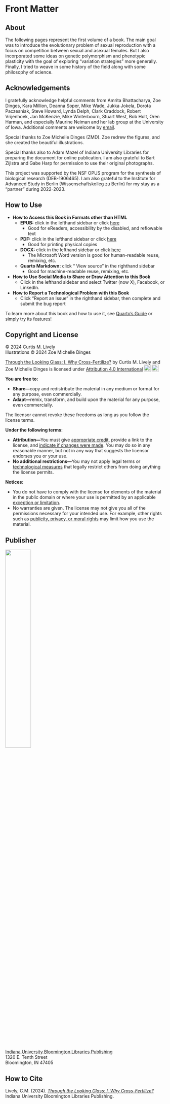 # Front Matter {.unnumbered}

::: {.content-visible when-format="pdf"}

## About

The following pages represent the first volume of a book. The main goal was to introduce the evolutionary problem of sexual reproduction with a focus on competition between sexual and asexual females. But I also incorporated some ideas on genetic polymorphism and phenotypic plasticity with the goal of exploring "variation strategies" more generally. Finally, I tried to weave in some history of the field along with some philosophy of science. 

:::

## Acknowledgements

I gratefully acknowledge helpful comments from Amrita Bhattacharya, Zoe Dinges, Kara Million, Deanna Soper, Mike Wade, Jukka Jokela, Dorota Paczesniak, Steve Howard, Lynda Delph, Clark Craddock, Robert Vrijenhoek, Jan McKenzie, Mike Winterbourn, Stuart West, Bob Holt, Oren Harman, and especially Maurine Neiman and her lab group at the University of Iowa. Additional comments are welcome by [email](mailto:clively@indiana.edu). 

Special thanks to Zoe Michelle Dinges (ZMD). Zoe redrew the figures, and she created the beautiful illustrations. 

Special thanks also to Adam Mazel of Indiana University Libraries for preparing the document for online publication. I am also grateful to Bart Zijlstra and Gabe Harp for permission to use their original photographs.

This project was supported by the NSF OPUS program for the synthesis of biological research (DEB-1906465). I am also grateful to the Institute for Advanced Study in Berlin (Wissenschaftskolleg zu Berlin) for my stay as a "partner" during 2022-2023. 

::: {.content-visible when-format="html"}

## How to Use

- **How to Access this Book in Formats other than HTML**
    - **EPUB:** click <i class="bi bi-download"></i> in the lefthand sidebar or click [here](https://iulibscholcomm.github.io/through-the-looking-glass/Through-the-Looking-Glass--I.-Why-Cross-Fertilize-.epub)
        - Good for eReaders, accessibility by the disabled, and reflowable text
    - **PDF:** click <i class="bi bi-download"></i> in the lefthand sidebar or click [here](https://iulibscholcomm.github.io/through-the-looking-glass/Through-the-Looking-Glass--I.-Why-Cross-Fertilize-.pdf)
        - Good for printing physical copies
    - **DOCX:** click <i class="bi bi-download"></i> in the lefthand sidebar or click [here](https://iulibscholcomm.github.io/through-the-looking-glass/Through-the-Looking-Glass--I.-Why-Cross-Fertilize-.docx)
        - The Microsoft Word version is good for human-readable reuse, remixing, etc.
    - **Quarto Markdown:** click "<i class="bi bi-github"></i> View source" in the righthand sidebar
        - Good for machine-readable reuse, remixing, etc.
- **How to Use Social Media to Share or Draw Attention to this Book**
    - Click <i class="bi bi-share"></i> in the lefthand sidebar and select Twitter (now X), Facebook, or LinkedIn.
- **How to Report a Technological Problem with this Book**
    - Click "Report an Issue" in the righthand sidebar, then complete and submit the bug report

To learn more about this book and how to use it, see [Quarto's Guide](https://quarto.org/docs/guide/) or simply try its features! 

:::

## Copyright and License

&copy; 2024 Curtis M. Lively\
Illustrations &copy; 2024 Zoe Michelle Dinges

<p xmlns:cc="http://creativecommons.org/ns#" xmlns:dct="http://purl.org/dc/terms/"><a property="dct:title" rel="cc:attributionURL" href="https://iulibscholcomm.github.io/through-the-looking-glass/">Through the Looking Glass: I. Why Cross-Fertilize?</a> by <span property="cc:attributionName">Curtis M. Lively and Zoe Michelle Dinges</span> is licensed under <a href="http://creativecommons.org/licenses/by/4.0/?ref=chooser-v1" target="_blank" rel="license noopener noreferrer" style="display:inline-block;">Attribution 4.0 International<img style="height:22px!important;margin-left:3px;vertical-align:text-bottom;" src="https://mirrors.creativecommons.org/presskit/icons/cc.png?ref=chooser-v1"><img style="height:22px!important;margin-left:3px;vertical-align:text-bottom;" src="https://mirrors.creativecommons.org/presskit/icons/by.png?ref=chooser-v1"></a></p>

**You are free to:**

- **Share—**copy and redistribute the material in any medium or format for any purpose, even commercially.  
- **Adapt—**remix, transform, and build upon the material for any purpose, even commercially.  

The licensor cannot revoke these freedoms as long as you follow the license terms.  

**Under the following terms:**

- **Attribution—**You must give [appropriate credit](https://creativecommons.org/licenses/by/4.0/#ref-appropriate-credit), provide a link to the license, and [indicate if changes were made](https://creativecommons.org/licenses/by/4.0/#ref-indicate-changes). You may do so in any reasonable manner, but not in any way that suggests the licensor endorses you or your use.  
- **No additional restrictions—**You may not apply legal terms or [technological measures](https://creativecommons.org/licenses/by/4.0/#ref-technological-measures) that legally restrict others from doing anything the license permits.  

**Notices:**

- You do not have to comply with the license for elements of the material in the public domain or where your use is permitted by an applicable [exception or limitation](https://creativecommons.org/licenses/by/4.0/#ref-exception-or-limitation).  
- No warranties are given. The license may not give you all of the permissions necessary for your intended use. For example, other rights such as [publicity, privacy, or moral rights](https://creativecommons.org/licenses/by/4.0/#ref-publicity-privacy-or-moral-rights) may limit how you use the material.

## Publisher

![](images/iublpub_logo.png){alt-text="Logo of Indiana University Bloomington Libraries Publishing" width="40%"}

[Indiana University Bloomington Libraries Publishing](https://libraries.indiana.edu/scholarly-communication)\
1320 E. Tenth Street\
Bloomington, IN 47405

## How to Cite

Lively, C.M. (2024). [*Through the Looking Glass: I. Why Cross-Fertilize?*](https://doi.org/10.5967/GBD3-KA07) Indiana University Bloomington Libraries Publishing.
